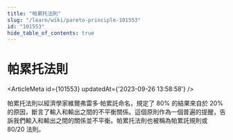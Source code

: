 ```yaml
---
title: "帕累托法則"
slug: "/learn/wiki/pareto-principle-101553"
id: "101553"
hide_table_of_contents: true
---
```



# 帕累托法則

<ArticleMeta id={101553} updatedAt={'2023-09-26 13:58:58'} />
<div className='border-solid border-b border-t-0 my-4 border-[var(--ifm-color-gray-300)]' />

帕累托法則以經濟學家維爾弗雷多·帕累託命名，規定了 80% 的結果來自於 20% 的原因，斷言了輸入和輸出之間的不平衡關係。這個原則作為一個普遍的提醒，告訴我們輸入和輸出之間的關係並不平衡。帕累托法則也被稱為帕累託規則或 80/20 法則。
